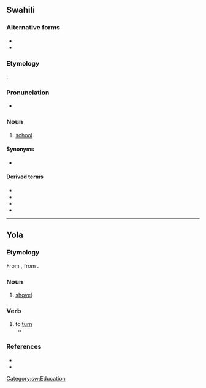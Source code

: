 ==Swahili==

===Alternative forms===
* {{l|sw|skule}}
* {{l|sw|skuli}}

===Etymology===
{{bor+|sw|de|Schule}}.

===Pronunciation===
* {{audio|sw|Sw-ke-shule.flac|Audio (Kenya)}}

===Noun===
{{sw-noun|n}}

# [[school]]

====Synonyms====
* {{l|sw|chuo}}

====Derived terms====
* {{l|sw|shule ya kitaifa|t=state school}}
* {{l|sw|shule ya msingi|t=primary school}}
* {{l|sw|shule ya sekondari|t=secondary school}}
* {{l|sw|shule ya upili|t=secondary school}}

[[Category:sw:Education]]

----

==Yola==

===Etymology===
From {{inh|yol|enm|schovel|shoule}}, from {{inh|yol|ang|*sċufl}}.

===Noun===
{{head|yol|noun}}

# [[shovel]]

===Verb===
{{head|yol|verb}}

# to [[turn]]
#* {{quote-book|yol|year=1927|chapter=ZONG O DHREE YOLA MYTHENS|line=19|title=THE ANCIENT DIALECT OF THE BARONIES OF FORTH AND BARGY, COUNTY WEXFORD|passage=An eachy tear ud '''shule''' a mill|translation=And every tear would '''turn''' a mill,}}

===References===
* {{R:Poole 1867|page=67}}
* {{R:Browne 1927|page=131}}